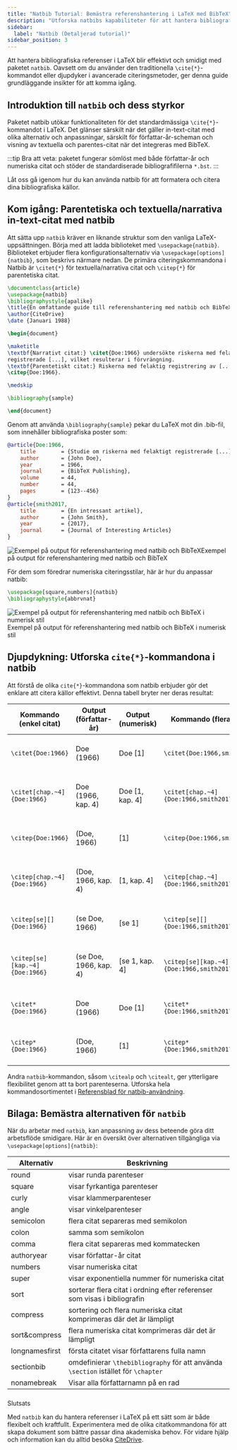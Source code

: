 ```yaml
---
title: "Natbib Tutorial: Bemästra referenshantering i LaTeX med BibTeX"
description: "Utforska natbibs kapabiliteter för att hantera bibliografiska referenser i LaTeX. Denna detaljerade tutorial täcker grunderna i natbib, från in-text-citat till integration med BibTeX."
sidebar:
  label: "Natbib (Detaljerad tutorial)"
sidebar_position: 3
---
```



Att hantera bibliografiska referenser i LaTeX blir effektivt och smidigt med paketet `natbib`. Oavsett om du använder den traditionella `\cite{*}`-kommandot eller djupdyker i avancerade citeringsmetoder, ger denna guide grundläggande insikter för att komma igång.

<CiteDrive />

## Introduktion till `natbib` och dess styrkor

Paketet natbib utökar funktionaliteten för det standardmässiga `\cite{*}`-kommandot i LaTeX. Det glänser särskilt när det gäller in-text-citat med olika alternativ och anpassningar, särskilt för författar-år-scheman och visning av textuella och parentes-citat när det integreras med BibTeX.

:::tip
Bra att veta: paketet fungerar sömlöst med både författar-år och numeriska citat och stöder de standardiserade bibliografifilerna `*.bst`.
:::

Låt oss gå igenom hur du kan använda natbib för att formatera och citera dina bibliografiska källor.

## Kom igång: Parentetiska och textuella/narrativa in-text-citat med natbib

Att sätta upp `natbib` kräver en liknande struktur som den vanliga LaTeX-uppsättningen. Börja med att ladda biblioteket med `\usepackage{natbib}`. Biblioteket erbjuder flera konfigurationsalternativ via `\usepackage[options]{natbib}`, som beskrivs närmare nedan. De primära citeringskommandona i Natbib är `\citet{*}` för textuella/narrativa citat och `\citep{*}` för parentetiska citat.

```latex
\documentclass{article}
\usepackage{natbib}
\bibliographystyle{apalike}
\title{En omfattande guide till referenshantering med natbib och BibTeX}
\author{CiteDrive}
\date {Januari 1988}

\begin{document}

\maketitle
\textbf{Narrativt citat:} \citet{Doe:1966} undersökte riskerna med felaktigt \\
registrerade [...], vilket resulterar i förvrängning.
\textbf{Parentetiskt citat:} Riskerna med felaktig registrering av [...] kan leda till förvrängning
\citep{Doe:1966}.

\medskip

\bibliography{sample}

\end{document}
```

Genom att använda `\bibliography{sample}` pekar du LaTeX mot din .bib-fil, som innehåller bibliografiska poster som:

```bibtex
@article{Doe:1966,
	title        = {Studie om riskerna med felaktigt registrerade [...] och deras påverkan på [...].},
	author       = {John Doe},
	year         = 1966,
	journal      = {BibTeX Publishing},
	volume       = 44,
	number       = 44,
	pages        = {123--456}
}
@article{smith2017,
	title        = {En intressant artikel},
	author       = {John Smith},
	year         = {2017},
	journal      = {Journal of Interesting Articles}
}
```

![Exempel på output för referenshantering med natbib och BibTeX](@assets/images/tutorial/output_example_bibtex_natbib.png)Exempel på output för referenshantering med natbib och BibTeX

För dem som föredrar numeriska citeringsstilar, här är hur du anpassar natbib:

```latex
\usepackage[square,numbers]{natbib}
\bibliographystyle{abbrvnat}
```

![Exempel på output för referenshantering med natbib och BibTeX i numerisk stil](@assets/images/tutorial/output_example_bibtex_natbib_numeric.png)Exempel på output för referenshantering med natbib och BibTeX i numerisk stil

## Djupdykning: Utforska `cite{*}`-kommandona i natbib

Att förstå de olika `cite{*}`-kommandona som natbib erbjuder gör det enklare att citera källor effektivt. Denna tabell bryter ner deras resultat:

| Kommando (enkel citat) | Output (författar-år) | Output (numerisk) | Kommando (flera citat) | Output (författar-år) | Output (numerisk) |
|------------------------|-----------------------|-------------------|------------------------|-----------------------|-------------------|
|`\citet{Doe:1966}`|Doe (1966) |Doe [1]|`\citet{Doe:1966,smith2017}`|Doe (1966); Smith (2017)|Doe [1], Smith [2]|
|`\citet[chap.~4]{Doe:1966}`|Doe (1966, kap. 4)|Doe [1, kap. 4]|`\citet[chap.~4]{Doe:1966,smith2017}`|Doe (1966); Smith (2017, kap. 4)|Doe [1], Smith [2, kap. 4]|
|`\citep{Doe:1966}`|(Doe, 1966)|[1]|`\citep{Doe:1966,smith2017}`|(Doe, 1966; Smith, 2017)|[1, 2]|
|`\citep[chap.~4]{Doe:1966}`|(Doe, 1966, kap. 4)|[1, kap. 4]|`\citep[chap.~4]{Doe:1966,smith2017}`|(Doe, 1966; Smith, 2017, kap. 4)|[1, 2, kap. 4]|
|`\citep[se][]{Doe:1966}`|(se Doe, 1966)|[se 1]|`\citep[se][]{Doe:1966,smith2017}`|(se Doe, 1966; Smith, 2017)|[se 1, 2]|
|`\citep[se][kap.~4]{Doe:1966}`|(se Doe, 1966, kap. 4)|[se 1, kap. 4]|`\citep[se][kap.~4]{Doe:1966,smith2017}`|(se Doe, 1966; Smith, 2017, kap. 4)|[se 1, 2, kap. 4]|
|`\citet*{Doe:1966}`|Doe (1966)|Doe [1]|`\citet*{Doe:1966,smith2017}`|Doe (1966); Smith (2017)|Doe [1], Smith [2]|
|`\citep*{Doe:1966}`|(Doe, 1966)|[1]|`\citep*{Doe:1966,smith2017}`|(Doe, 1966; Smith, 2017)|[1, 2]|

Andra `natbib`-kommandon, såsom `\citealp` och `\citealt`, ger ytterligare flexibilitet genom att ta bort parenteserna. Utforska hela kommandosortimentet i [Referensblad för natbib-användning](https://gking.harvard.edu/files/natnotes2.pdf).

## Bilaga: Bemästra alternativen för `natbib`

När du arbetar med `natbib`, kan anpassning av dess beteende göra ditt arbetsflöde smidigare. Här är en översikt över alternativen tillgängliga via `\usepackage[options]{natbib}`:

| Alternativ | Beskrivning |
|------------|-------------|
|round|visar runda parenteser|
|square|visar fyrkantiga parenteser|
|curly|visar klammerparenteser|
|angle|visar vinkelparenteser|
|semicolon|flera citat separeras med semikolon|
|colon|samma som semikolon|
|comma|flera citat separeras med kommatecken|
|authoryear|visar författar-år citat|
|numbers|visar numeriska citat|
|super|visar exponentiella nummer för numeriska citat|
|sort|sorterar flera citat i ordning efter referenser som visas i bibliografin|
|compress|sortering och flera numeriska citat komprimeras där det är lämpligt|
|sort&compress|flera numeriska citat komprimeras där det är lämpligt|
|longnamesfirst|första citatet visar författarens fulla namn|
|sectionbib|omdefinierar `\thebibliography` för att använda `\section` istället för `\chapter`|
|nonamebreak|Visar alla författarnamn på en rad|

###

 Slutsats

Med `natbib` kan du hantera referenser i LaTeX på ett sätt som är både flexibelt och kraftfullt. Experimentera med de olika citatkommandona för att skapa dokument som bättre passar dina akademiska behov. För vidare hjälp och information kan du alltid besöka [CiteDrive](https://CiteDrive.com).
